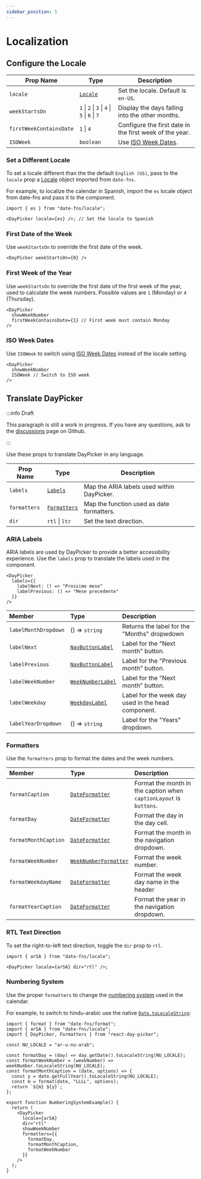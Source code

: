 ```yaml
---
sidebar_position: 5
---
```


# Localization

## Configure the Locale

| Prop Name               | Type                                          | Description                                                        |
| ----------------------- | --------------------------------------------- | ------------------------------------------------------------------ |
| `locale`                | [`Locale`](https://date-fns.org/docs/I18n)    | Set the locale. Default is `en-US`.                                |
| `weekStartsOn`          | `1` \| `2` \| `3` \| `4` \| `5` \| `6` \| `7` | Display the days falling into the other months.                    |
| `firstWeekContainsDate` | `1` \| `4`                                    | Configure the first date in the first week of the year.            |
| `ISOWeek`               | `boolean`                                     | Use [ISO Week Dates](https://en.wikipedia.org/wiki/ISO_week_date). |

### Set a Different Locale

To set a locale different than the the default `English (US)`, pass to the `locale` prop a [Locale](https://date-fns.org/docs/I18n) object imported from `date-fns`.

For example, to localize the calendar in Spanish, import the `es` locale object from date-fns and pass it to the component.

```tsx caption="render:Spanish"
import { es } from "date-fns/locale";

<DayPicker locale={es} />; // Set the locale to Spanish
```

<BrowserWindow>
  <Examples.Spanish />
</BrowserWindow>

### First Date of the Week

Use `weekStartsOn` to override the first date of the week.

```tsx
<DayPicker weekStartsOn={0} />
```

<BrowserWindow>
  <Examples.SpanishWeekStartsOn />
</BrowserWindow>

### First Week of the Year

Use `weekStartsOn` to override the first date of the first week of the year, used to calculate the week numbers. Possible values are `1` (Monday) or `4` (Thursday).

```tsx caption="render:WeeknumberCustom"
<DayPicker
  showWeekNumber
  firstWeekContainsDate={1} // First week must contain Monday
/>
```

<BrowserWindow>
  <Examples.WeeknumberCustom />
</BrowserWindow>

### ISO Week Dates

Use `ISOWeek` to switch using [ISO Week Dates](https://en.wikipedia.org/wiki/ISO_week_date) instead of the locale setting.

```tsx caption="render:WeeknumberIso"
<DayPicker
  showWeekNumber
  ISOWeek // Switch to ISO week
/>
```

<BrowserWindow>
  <Examples.WeeknumberIso />
</BrowserWindow>

## Translate DayPicker

:::info Draft

This paragraph is still a work in progress. If you have any questions, ask to the [discussions](https://github.com/gpbl/react-day-picker/discussions) page on Github.

:::

Use these props to translate DayPicker in any language.

| Prop Name    | Type                                              | Description                                |
| ------------ | ------------------------------------------------- | ------------------------------------------ |
| `labels`     | [`Labels`](../api/type-aliases/Labels.md)         | Map the ARIA labels used within DayPicker. |
| `formatters` | [`Formatters`](../api/type-aliases/Formatters.md) | Map the function used as date formatters.  |
| `dir`        | `rtl` \| `ltr`                                    | Set the text direction.                    |

### ARIA Labels

ARIA labels are used by DayPicker to provide a better accessibility experience. Use the `labels` prop to translate the labels used in the component.

```tsx
<DayPicker
  labels={{
    labelNext: () => "Prossimo mese"
    labelPrevious: () => "Mese precedente"
  }}
/>
```

| Member               | Type                                                        | Description                                        |
| :------------------- | :---------------------------------------------------------- | :------------------------------------------------- |
| `labelMonthDropdown` | () => `string`                                              | Returns the label for the "Months" dropwdown       |
| `labelNext`          | [`NavButtonLabel`](../api/type-aliases/NavButtonLabel.md)   | Label for the "Next month" button.                 |
| `labelPrevious`      | [`NavButtonLabel`](../api/type-aliases/NavButtonLabel.md)   | Label for the "Previous month" button.             |
| `labelWeekNumber`    | [`WeekNumberLabel`](../api/type-aliases/WeekNumberLabel.md) | Label for the "Next month" button.                 |
| `labelWeekday`       | [`WeekdayLabel`](../api/type-aliases/WeekdayLabel.md)       | Label for the week day used in the head component. |
| `labelYearDropdown`  | () => `string`                                              | Label for the "Years" dropdown.                    |

### Formatters

Use the `formatters` prop to format the dates and the week numbers.

| Member               | Type                                                                | Description                                                        |
| :------------------- | :------------------------------------------------------------------ | :----------------------------------------------------------------- |
| `formatCaption`      | [`DateFormatter`](../api/type-aliases/DateFormatter.md)             | Format the month in the caption when `captionLayout` is `buttons`. |
| `formatDay`          | [`DateFormatter`](../api/type-aliases/DateFormatter.md)             | Format the day in the day cell.                                    |
| `formatMonthCaption` | [`DateFormatter`](../api/type-aliases/DateFormatter.md)             | Format the month in the navigation dropdown.                       |
| `formatWeekNumber`   | [`WeekNumberFormatter`](../api/type-aliases/WeekNumberFormatter.md) | Format the week number.                                            |
| `formatWeekdayName`  | [`DateFormatter`](../api/type-aliases/DateFormatter.md)             | Format the week day name in the header                             |
| `formatYearCaption`  | [`DateFormatter`](../api/type-aliases/DateFormatter.md)             | Format the year in the navigation dropdown.                        |

### RTL Text Direction

To set the right-to-left text direction, toggle the `dir` prop to `rtl`.

```tsx caption="render:Rtl"
import { arSA } from "date-fns/locale";

<DayPicker locale={arSA} dir="rtl" />;
```

<BrowserWindow>
  <Examples.Rtl />
</BrowserWindow>

### Numbering System

Use the proper `formatters` to change the [numbering system](https://en.wikipedia.org/wiki/Numeral_system) used in the calendar.

For example, to switch to hindu-arabic use the native [`Date.toLocaleString`](https://developer.mozilla.org/en/docs/Web/JavaScript/Reference/Global_Objects/Date/toLocaleString):

```tsx caption="render:NumberingSystem"
import { format } from "date-fns/format";
import { arSA } from "date-fns/locale";
import { DayPicker, Formatters } from "react-day-picker";

const NU_LOCALE = "ar-u-nu-arab";

const formatDay = (day) => day.getDate().toLocaleString(NU_LOCALE);
const formatWeekNumber = (weekNumber) => weekNumber.toLocaleString(NU_LOCALE);
const formatMonthCaption = (date, options) => {
  const y = date.getFullYear().toLocaleString(NU_LOCALE);
  const m = format(date, "LLLL", options);
  return `${m} ${y}`;
};

export function NumberingSystemExample() {
  return (
    <DayPicker
      locale={arSA}
      dir="rtl"
      showWeekNumber
      formatters={{
        formatDay,
        formatMonthCaption,
        formatWeekNumber
      }}
    />
  );
}
```

<BrowserWindow>
  <Examples.NumberingSystem />
</BrowserWindow>
